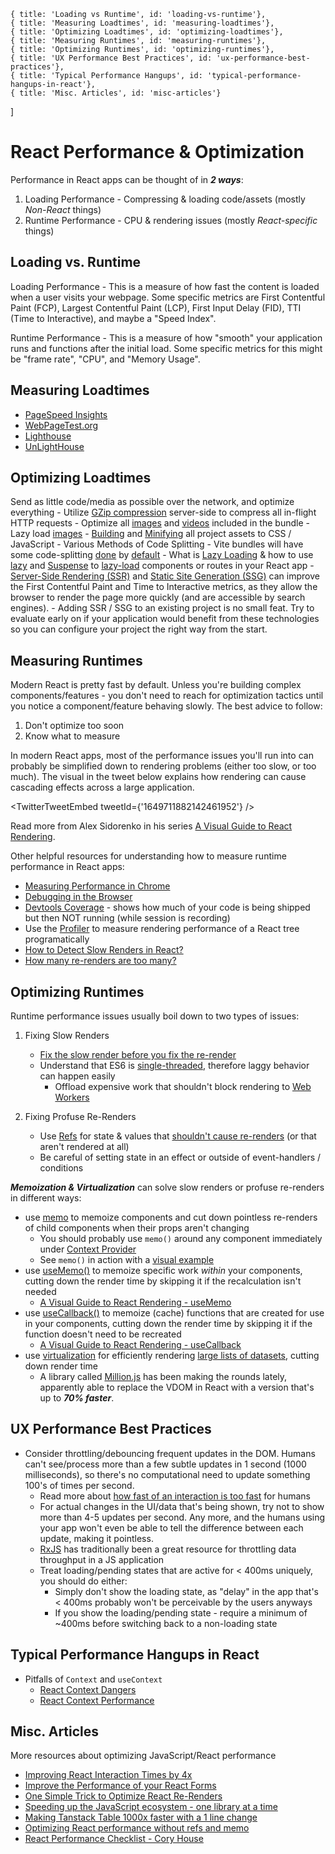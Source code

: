

	{ title: 'Loading vs Runtime', id: 'loading-vs-runtime'},
	{ title: 'Measuring Loadtimes', id: 'measuring-loadtimes'},
	{ title: 'Optimizing Loadtimes', id: 'optimizing-loadtimes'},
	{ title: 'Measuring Runtimes', id: 'measuring-runtimes'},
	{ title: 'Optimizing Runtimes', id: 'optimizing-runtimes'},
	{ title: 'UX Performance Best Practices', id: 'ux-performance-best-practices'},
	{ title: 'Typical Performance Hangups', id: 'typical-performance-hangups-in-react'},
	{ title: 'Misc. Articles', id: 'misc-articles'}
]

# React Performance & Optimization

Performance in React apps can be thought of in ***2 ways***:

1. Loading Performance - Compressing &amp; loading code/assets (mostly *Non-React* things)
2. Runtime Performance - CPU &amp; rendering issues (mostly *React-specific* things)

## Loading vs. Runtime

Loading Performance - This is a measure of how fast the content is loaded when a user visits your webpage. Some specific metrics are First Contentful Paint (FCP), Largest Contentful Paint (LCP), First Input Delay (FID), TTI (Time to Interactive), and maybe a "Speed Index".

Runtime Performance - This is a measure of how "smooth" your application runs and functions after the initial load. Some specific metrics for this might be "frame rate", "CPU", and "Memory Usage".

## Measuring Loadtimes

- [PageSpeed Insights](https://pagespeed.web.dev/)
- [WebPageTest.org](https://webpagetest.org/)
- [Lighthouse](https://developer.chrome.com/docs/lighthouse/overview/)
- [UnLightHouse](https://unlighthouse.dev/)

## Optimizing Loadtimes

Send as little code/media as possible over the network, and optimize everything 
	- Utilize [GZip compression](https://developer.mozilla.org/en-US/docs/Glossary/GZip_compression) server-side to compress all in-flight HTTP requests
	- Optimize all [images](https://kinsta.com/blog/optimize-images-for-web/) and [videos](https://www.keycdn.com/blog/video-optimization) included in the bundle
		- Lazy load [images](https://web.dev/browser-level-image-lazy-loading/)
	- [Building](https://vitejs.dev/config/build-options.html) and [Minifying](https://vitejs.dev/config/build-options.html#build-minify) all project assets to CSS / JavaScript
	- Various Methods of Code Splitting
		- Vite bundles will have some code-splitting [done](https://vitejs.dev/guide/features.html) by [default](https://vitejs.dev/guide/features.html#build-optimizations)
		- What is [Lazy Loading](https://developer.mozilla.org/en-US/docs/Web/Performance/Lazy_loading) & how to use [lazy](https://react.dev/reference/react/lazy) and [Suspense](https://react.dev/reference/react/Suspense) to [lazy-load](https://blog.bitsrc.io/lazy-loading-react-components-with-react-lazy-and-suspense-f05c4cfde10c) components or routes in your React app
	- [Server-Side Rendering (SSR)](https://www.youtube.com/watch?v=bfLFHp7Sbkg) and [Static Site Generation (SSG)](https://www.youtube.com/watch?v=bfLFHp7Sbkg) can improve the First Contentful Paint and Time to Interactive metrics, as they allow the browser to render the page more quickly (and are accessible by search engines).
		- Adding SSR / SSG to an existing project is no small feat. Try to evaluate early on if your application would benefit from these technologies so you can configure your project the right way from the start.

## Measuring Runtimes

Modern React is pretty fast by default. Unless you're building complex components/features - you don't need to reach for optimization tactics until you notice a component/feature behaving slowly. The best advice to follow:

1. Don't optimize too soon 
2. Know what to measure 

In modern React apps, most of the performance issues you'll run into can probably be simplified down to rendering problems (either too slow, or too much). The visual in the tweet below explains how rendering can cause cascading effects across a large application.

<TwitterTweetEmbed tweetId={'1649711882142461952'} />

Read more from Alex Sidorenko in his series [A Visual Guide to React Rendering](https://alexsidorenko.com/blog/react-render-always-rerenders/).

Other helpful resources for understanding how to measure runtime performance in React apps: 

- [Measuring Performance in Chrome](https://developer.chrome.com/docs/devtools/performance/)
- [Debugging in the Browser](https://javascript.info/debugging-chrome)
- [Devtools Coverage](https://developer.chrome.com/docs/devtools/coverage/) - shows how much of your code is being shipped but then NOT running (while session is recording)
- Use the [Profiler](https://react.dev/reference/react/Profiler) to measure rendering performance of a React tree programatically
- [How to Detect Slow Renders in React?](https://alexsidorenko.com/blog/react-performance-slow-renders/)
- [How many re-renders are too many?](https://alexsidorenko.com/blog/react-how-many-rerenders/)

## Optimizing Runtimes

Runtime performance issues usually boil down to two types of issues:

1. Fixing Slow Renders 
	- [Fix the slow render before you fix the re-render](https://kentcdodds.com/blog/fix-the-slow-render-before-you-fix-the-re-render)
	- Understand that ES6 is [single-threaded](https://javascript.info/event-loop), therefore laggy behavior can happen easily
		- Offload expensive work that shouldn't block rendering to [Web Workers](https://developer.mozilla.org/en-US/docs/Web/API/Web_Workers_API/Using_web_workers)

2. Fixing Profuse Re-Renders 
	- Use [Refs](https://react.dev/learn/referencing-values-with-refs) for state & values that [shouldn't cause re-renders](https://www.smashingmagazine.com/2020/11/react-useref-hook/) (or that aren't rendered at all)
	- Be careful of setting state in an effect or outside of event-handlers / conditions


***Memoization & Virtualization*** can solve slow renders or profuse re-renders in different ways:

- use [memo](https://react.dev/reference/react/memo) to memoize components and cut down pointless re-renders of child components when their props aren't changing
	- You should probably use `memo()` around any component immediately under [Context Provider](https://alexsidorenko.com/blog/react-render-context/)
	- See `memo()` in action with a [visual example](https://codesandbox.io/s/a-visual-guide-to-react-rendering-sandbox-td70u?file=/src/sandbox.jsx)
- use [useMemo()](https://react.dev/reference/react/useMemo#usememo) to memoize specific work *within* your components, cutting down the render time by skipping it if the recalculation isn't needed
	- [A Visual Guide to React Rendering - useMemo](https://alexsidorenko.com/blog/react-render-usememo/)
- use [useCallback()](https://react.dev/reference/react/useCallback) to memoize (cache) functions that are created for use in your components, cutting down the render time by skipping it if the function doesn't need to be recreated
	- [A Visual Guide to React Rendering - useCallback](https://alexsidorenko.com/blog/react-render-usecallback/)
- use [virtualization](https://www.patterns.dev/posts/virtual-lists) for efficiently rendering [large lists of datasets](https://www.npmjs.com/package/react-window), cutting down render time
	- A library called [Million.js](https://million.dev/) has been making the rounds lately, apparently able to replace the VDOM in React with a version that's up to ***70% faster***.
	
## UX Performance Best Practices

- Consider throttling/debouncing frequent updates in the DOM. Humans can't see/process more than a few subtle updates in 1 second (1000 milliseconds), so there's no computational need to update something 100's of times per second.
	- Read more about [how fast of an interaction is too fast](https://www.nngroup.com/articles/too-fast-ux/) for humans
	- For actual changes in the UI/data that's being shown, try not to show more than 4-5 updates per second. Any more, and the humans using your app won't even be able to tell the difference between each update, making it pointless.
	- [RxJS](https://rxjs.dev/) has traditionally been a great resource for throttling data throughput in a JS application
	- Treat loading/pending states that are active for < 400ms uniquely, you should do either:
		- Simply don't show the loading state, as "delay" in the app that's < 400ms probably won't be perceivable by the users anyways
		- If you show the loading/pending state - require a minimum of ~400ms before switching back to a non-loading state

<TwitterTweetEmbed tweetId="1675923225341992962" />

## Typical Performance Hangups in React

- Pitfalls of `Context` and `useContext`
	- [React Context Dangers](https://blog.thoughtspile.tech/2021/10/04/react-context-dangers/)
	- [React Context Performance](https://dev.to/romaintrotard/react-context-performance-5832)

## Misc. Articles

More resources about optimizing JavaScript/React performance

- [Improving React Interaction Times by 4x](https://www.causal.app/blog/react-perf)
- [Improve the Performance of your React Forms](https://epicreact.dev/improve-the-performance-of-your-react-forms/)
- [One Simple Trick to Optimize React Re-Renders](https://kentcdodds.com/blog/optimize-react-re-renders)
- [Speeding up the JavaScript ecosystem - one library at a time](https://marvinh.dev/blog/speeding-up-javascript-ecosystem/)
- [Making Tanstack Table 1000x faster with a 1 line change](https://jpcamara.com/2023/03/07/making-tanstack-table.html)
- [Optimizing React performance without refs and memo](https://alexsidorenko.com/blog/react-optimize-rerenders-without-refs-memo/)
- [React Performance Checklist - Cory House](https://github.com/coryhouse/reactjsconsulting/issues/77)